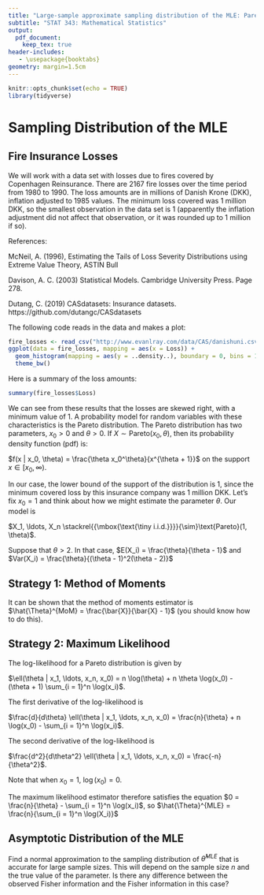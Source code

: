 ---
title: "Large-sample approximate sampling distribution of the MLE: Pareto Distribution"
subtitle: "STAT 343: Mathematical Statistics"
output:
  pdf_document:
    keep_tex: true
header-includes:
   - \usepackage{booktabs}
geometry: margin=1.5cm
---

```{r setup, include=FALSE}
knitr::opts_chunk$set(echo = TRUE)
library(tidyverse)
```

\def\simiid{\stackrel{{\mbox{\text{\tiny i.i.d.}}}}{\sim}}

# Sampling Distribution of the MLE

## Fire Insurance Losses

We will work with a data set with losses due to fires covered by Copenhagen Reinsurance.  There are 2167 fire losses over the time period from 1980 to 1990.  The loss amounts are in millions of Danish Krone (DKK), inflation adjusted to 1985 values.  The minimum loss covered was 1 million DKK, so the smallest observation in the data set is 1 (apparently the inflation adjustment did not affect that observation, or it was rounded up to 1 million if so).

References:

McNeil, A. (1996), Estimating the Tails of Loss Severity Distributions using Extreme Value Theory, ASTIN Bull

Davison, A. C. (2003) Statistical Models. Cambridge University Press. Page 278.

Dutang, C. (2019) CASdatasets: Insurance datasets.  https://github.com/dutangc/CASdatasets

The following code reads in the data and makes a plot:

```{r, warn = FALSE, message = FALSE, fig.height = 2}
fire_losses <- read_csv("http://www.evanlray.com/data/CAS/danishuni.csv")
ggplot(data = fire_losses, mapping = aes(x = Loss)) +
  geom_histogram(mapping = aes(y = ..density..), boundary = 0, bins = 100) +
  theme_bw()
```

Here is a summary of the loss amounts:

```{r}
summary(fire_losses$Loss)
```

We can see from these results that the losses are skewed right, with a minimum value of 1.  A probability model for random variables with these characteristics is the Pareto distribution.  The Pareto distribution has two parameters, $x_0 > 0$ and $\theta > 0$.  If $X \sim \text{Pareto}(x_0, \theta)$, then its probability density function (pdf) is:

$f(x | x_0, \theta) = \frac{\theta x_0^\theta}{x^{\theta + 1}}$ on the support $x \in [x_0, \infty)$.

In our case, the lower bound of the support of the distribution is 1, since the minimum covered loss by this insurance company was 1 million DKK.  Let's fix $x_0 = 1$ and think about how we might estimate the parameter $\theta$.  Our model is

$X_1, \ldots, X_n \simiid \text{Pareto}(1, \theta)$.

Suppose that $\theta > 2$.  In that case, $E(X_i) = \frac{\theta}{\theta - 1}$ and $Var(X_i) = \frac{\theta}{(\theta - 1)^2(\theta - 2)}$

## Strategy 1: Method of Moments

It can be shown that the method of moments estimator is $\hat{\Theta}^{MoM} = \frac{\bar{X}}{\bar{X} - 1}$ (you should know how to do this).

## Strategy 2: Maximum Likelihood

The log-likelihood for a Pareto distribution is given by

$\ell(\theta | x_1, \ldots, x_n, x_0) = n \log(\theta) + n \theta \log(x_0) - (\theta + 1) \sum_{i = 1}^n \log(x_i)$.

The first derivative of the log-likelihood is 

$\frac{d}{d\theta} \ell(\theta | x_1, \ldots, x_n, x_0) = \frac{n}{\theta} + n \log(x_0) - \sum_{i = 1}^n \log(x_i)$.

The second derivative of the log-likelihood is 

$\frac{d^2}{d\theta^2} \ell(\theta | x_1, \ldots, x_n, x_0) = \frac{-n}{\theta^2}$.

Note that when $x_0 = 1$, $\log(x_0) = 0$.

The maximum likelihood estimator therefore satisfies the equation $0 = \frac{n}{\theta} - \sum_{i = 1}^n \log(x_i)$, so $\hat{\Theta}^{MLE} = \frac{n}{\sum_{i = 1}^n \log(X_i)}$

## Asymptotic Distribution of the MLE

Find a normal approximation to the sampling distribution of $\hat{\theta}^{MLE}$ that is accurate for large sample sizes.  This will depend on the sample size $n$ and the true value of the parameter.  Is there any difference between the observed Fisher information and the Fisher information in this case?
